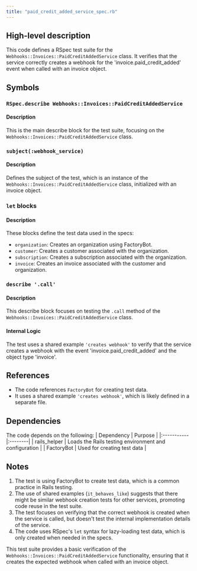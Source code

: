 ```yaml
---
title: "paid_credit_added_service_spec.rb"
---
```


## High-level description
This code defines a RSpec test suite for the `Webhooks::Invoices::PaidCreditAddedService` class. It verifies that the service correctly creates a webhook for the 'invoice.paid_credit_added' event when called with an invoice object.

## Symbols

### `RSpec.describe Webhooks::Invoices::PaidCreditAddedService`
#### Description
This is the main describe block for the test suite, focusing on the `Webhooks::Invoices::PaidCreditAddedService` class.

### `subject(:webhook_service)`
#### Description
Defines the subject of the test, which is an instance of the `Webhooks::Invoices::PaidCreditAddedService` class, initialized with an invoice object.

### `let` blocks
#### Description
These blocks define the test data used in the specs:

- `organization`: Creates an organization using FactoryBot.
- `customer`: Creates a customer associated with the organization.
- `subscription`: Creates a subscription associated with the organization.
- `invoice`: Creates an invoice associated with the customer and organization.

### `describe '.call'`
#### Description
This describe block focuses on testing the `.call` method of the `Webhooks::Invoices::PaidCreditAddedService` class.

#### Internal Logic
The test uses a shared example `'creates webhook'` to verify that the service creates a webhook with the event 'invoice.paid_credit_added' and the object type 'invoice'.

## References
- The code references `FactoryBot` for creating test data.
- It uses a shared example `'creates webhook'`, which is likely defined in a separate file.

## Dependencies
The code depends on the following:
| Dependency | Purpose |
|:-----------|:--------|
| rails_helper | Loads the Rails testing environment and configuration |
| FactoryBot | Used for creating test data |

## Notes
1. The test is using FactoryBot to create test data, which is a common practice in Rails testing.
2. The use of shared examples (`it_behaves_like`) suggests that there might be similar webhook creation tests for other services, promoting code reuse in the test suite.
3. The test focuses on verifying that the correct webhook is created when the service is called, but doesn't test the internal implementation details of the service.
4. The code uses RSpec's `let` syntax for lazy-loading test data, which is only created when needed in the specs.

This test suite provides a basic verification of the `Webhooks::Invoices::PaidCreditAddedService` functionality, ensuring that it creates the expected webhook when called with an invoice object.